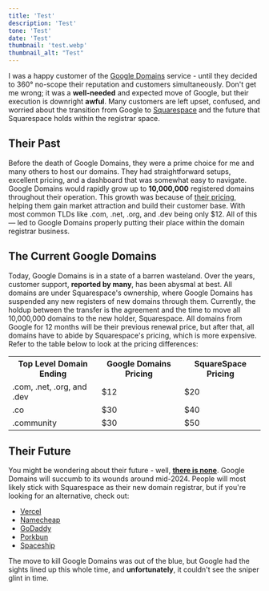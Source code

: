 ```yaml
---
title: 'Test'
description: 'Test'
tone: 'Test'
date: 'Test'
thumbnail: 'test.webp'
thumbnail_alt: "Test"
---
```



I was a happy customer of the [Google Domains](https://domains.google/) service - until they decided to 360° no-scope their reputation and customers simultaneously. Don't get me wrong; it was a **well-needed** and expected move of Google, but their execution is downright **awful**. Many customers are left upset, confused, and worried about the transition from Google to [Squarespace](https://www.squarespace.com/) and the future that Squarespace holds within the registrar space.

## Their Past

Before the death of Google Domains, they were a prime choice for me and many others to host our domains. They had straightforward setups, excellent pricing, and a dashboard that was somewhat easy to navigate. Google Domains would rapidly grow up to **10,000,000** registered domains throughout their operation. This growth was because of [their pricing](https://support.google.com/domains/answer/6010092?hl=en), helping them gain market attraction and build their customer base. With most common TLDs like .com, .net, .org, and .dev being only $12. All of this — led to Google Domains properly putting their place within the domain registrar business.

## The Current Google Domains
Today, Google Domains is in a state of a barren wasteland. Over the years, customer support, __reported by many__, has been abysmal at best. All domains are under Squarespace's ownership, where Google Domains has suspended any new registers of new domains through them. Currently, the holdup between the transfer is the agreement and the time to move all 10,000,000 domains to the new holder, Squarespace. All domains from Google for 12 months will be their previous renewal price, but after that, all domains have to abide by Squarespace's pricing, which is more expensive. Refer to the table below to look at the pricing differences:

<Table colspan="3" title="Google Domains vs. SquareSpace's Common TLD Pricing">
	<tr>
		<th>Top Level Domain Ending</th>
		<th>Google Domains Pricing</th>
		<th>SquareSpace Pricing</th>
	</tr>
	<tr>
		<td data-heading="TLD: ">.com, .net, .org, and .dev</td>
		<td data-heading="Google Domains: ">$12</td>
		<td data-heading="Squarespace: ">$20</td>
	</tr>
	<tr>
		<td data-heading="TLD: ">.co</td>
		<td data-heading="Google Domains: ">$30</td>
		<td data-heading="Squarespace: ">$40</td>
	</tr>
	<tr>
		<td data-heading="TLD: ">.community</td>
		<td data-heading="Google Domains: ">$30</td>
		<td data-heading="Squarespace: ">$50</td>
	</tr>	
</Table>

## Their Future
You might be wondering about their future - well, **[there is none](https://support.google.com/domains/answer/13689670?hl=en)**. Google Domains will succumb to its wounds around mid-2024. People will most likely stick with Squarespace as their new domain registrar, but if you're looking for an alternative, check out:

- [Vercel](https://vercel.com/)
- [Namecheap](https://www.namecheap.com/)
- [GoDaddy](https://www.godaddy.com/)
- [Porkbun](https://porkbun.com/)
- [Spaceship](https://spaceship.com/)

The move to kill Google Domains was out of the blue, but Google had the sights lined up this whole time, and **unfortunately**, it couldn't see the sniper glint in time.